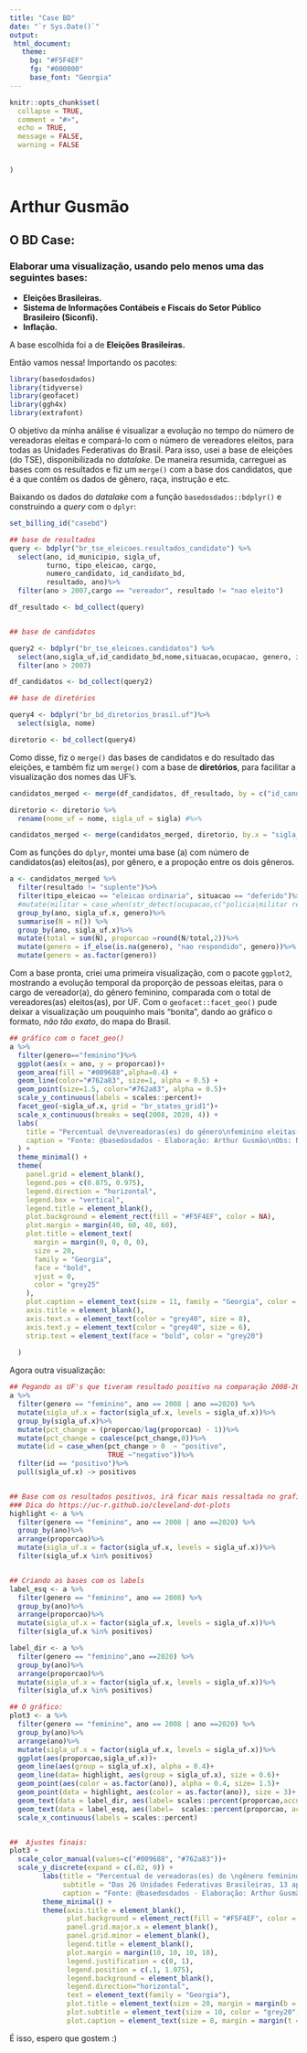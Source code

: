 ```yaml
---
title: "Case BD"
date: "`r Sys.Date()`"
output: 
 html_document:
   theme:
     bg: "#F5F4EF"
     fg: "#000000"
     base_font: "Georgia"
---
```



```r
knitr::opts_chunk$set(
  collapse = TRUE,
  comment = "#>",
  echo = TRUE,
  message = FALSE,
  warning = FALSE
  

)
```

# Arthur Gusmão
## O BD Case:
### Elaborar uma visualização, usando pelo menos uma das seguintes bases:
- **Eleições Brasileiras.**
- **Sistema de Informações Contábeis e Fiscais do Setor Público Brasileiro (Siconfi).**
- **Inflação.**

A base escolhida foi a de **Eleições Brasileiras.**

Então vamos nessa! Importando os pacotes:

```r
library(basedosdados)
library(tidyverse)
library(geofacet)
library(ggh4x)
library(extrafont)
```

O objetivo da minha análise é visualizar a evolução no tempo do número de vereadoras eleitas e compará-lo com o número de vereadores eleitos, para todas as Unidades Federativas do Brasil. Para isso, usei a base de eleições (do TSE), disponibilizada no *datalake*. De maneira resumida, carreguei as bases com os resultados e fiz um `merge()` com a base dos candidatos, que é a que contêm os dados de gênero, raça, instrução e etc.

Baixando os dados do *datalake* com a função `basedosdados::bdplyr()` e construindo a *query* com o `dplyr`:

```r
set_billing_id("casebd")

## base de resultados
query <- bdplyr("br_tse_eleicoes.resultados_candidato") %>%
  select(ano, id_municipio, sigla_uf,
         turno, tipo_eleicao, cargo,
         numero_candidato, id_candidato_bd,
         resultado, ano)%>%
  filter(ano > 2007,cargo == "vereador", resultado != "nao eleito")

df_resultado <- bd_collect(query)


## base de candidatos

query2 <- bdplyr("br_tse_eleicoes.candidatos") %>%
  select(ano,sigla_uf,id_candidato_bd,nome,situacao,ocupacao, genero, idade,instrucao,raca)%>%
  filter(ano > 2007)

df_candidatos <- bd_collect(query2)

## base de diretórios

query4 <- bdplyr("br_bd_diretorios_brasil.uf")%>%
  select(sigla, nome)

diretorio <- bd_collect(query4)
```

Como disse, fiz o `merge()` das bases de candidatos e do resultado das eleições, e também fiz um `merge()` com a base de **diretórios**, para facilitar a visualização dos nomes das UF's.

```r
candidatos_merged <- merge(df_candidatos, df_resultado, by = c("id_candidato_bd","ano"))

diretorio <- diretorio %>%
  rename(nome_uf = nome, sigla_uf = sigla) #%>%

candidatos_merged <- merge(candidatos_merged, diretorio, by.x = "sigla_uf.x", by.y = "sigla_uf")

```

Com as funções do `dplyr`, montei uma base (a) com número de candidatos(as) eleitos(as), por gênero, e a propoção entre os dois gêneros.

```r
a <- candidatos_merged %>%
  filter(resultado != "suplente")%>%
  filter(tipo_eleicao == "eleicao ordinaria", situacao == "deferido")%>%
  #mutate(militar = case_when(str_detect(ocupacao,c("policia|militar reformado"))~ "Policial ou Militar",TRUE ~ "Outras ocupações"))%>% ##tinha pensado em fazer algo relacionado à policia, mas desisti...
  group_by(ano, sigla_uf.x, genero)%>%
  summarise(N = n()) %>%
  group_by(ano, sigla_uf.x)%>%
  mutate(total = sum(N), proporcao =round(N/total,2))%>%
  mutate(genero = if_else(is.na(genero), "nao respondido", genero))%>%
  mutate(genero = as.factor(genero)) 

```

Com a base pronta, criei uma primeira visualização, com o pacote `ggplot2`, mostrando a evolução temporal da proporção de pessoas eleitas, para o cargo de vereador(a), do gênero feminino, comparada com o total de vereadores(as) eleitos(as), por UF. Com o `geofacet::facet_geo()` pude deixar a visualização um pouquinho mais "bonita", dando ao gráfico o formato, *não tão exato*, do mapa do Brasil.

```r
## gráfico com o facet_geo()
a %>%
  filter(genero=="feminino")%>%
  ggplot(aes(x = ano, y = proporcao))+
  geom_area(fill = "#009688",alpha=0.4) +
  geom_line(color="#762a83", size=1, alpha = 0.5) +
  geom_point(size=1.5, color="#762a83", alpha = 0.5)+
  scale_y_continuous(labels = scales::percent)+
  facet_geo(~sigla_uf.x, grid = "br_states_grid1")+
  scale_x_continuous(breaks = seq(2008, 2020, 4)) +
  labs(
    title = "Percentual de\nvereadoras(es) do gênero\nfeminino eleitas(os),\n2008-2020:",
    caption = "Fonte: @basedosdados · Elaboração: Arthur Gusmão\nObs: Não há eleições municipais no Distrito Federal"
  ) +
  theme_minimal() +
  theme(
    panel.grid = element_blank(),
    legend.pos = c(0.875, 0.975),
    legend.direction = "horizontal",
    legend.box = "vertical",
    legend.title = element_blank(),
    plot.background = element_rect(fill = "#F5F4EF", color = NA),
    plot.margin = margin(40, 60, 40, 60),
    plot.title = element_text(
      margin = margin(0, 0, 0, 0), 
      size = 20,
      family = "Georgia",
      face = "bold",
      vjust = 0, 
      color = "grey25"
    ),
    plot.caption = element_text(size = 11, family = "Georgia", color = "grey25"),
    axis.title = element_blank(),
    axis.text.x = element_text(color = "grey40", size = 8),
    axis.text.y = element_text(color = "grey40", size = 6),
    strip.text = element_text(face = "bold", color = "grey20")
    
  )

```
Agora outra visualização:

```r
## Pegando as UF's que tiveram resultado positivo na comparação 2008-2020
a %>%
  filter(genero == "feminino", ano == 2008 | ano ==2020) %>%
  mutate(sigla_uf.x = factor(sigla_uf.x, levels = sigla_uf.x))%>%
  group_by(sigla_uf.x)%>%
  mutate(pct_change = (proporcao/lag(proporcao) - 1))%>% 
  mutate(pct_change = coalesce(pct_change,0))%>%
  mutate(id = case_when(pct_change > 0  ~ "positivo",
                        TRUE ~"negativo"))%>%
  filter(id == "positivo")%>%
  pull(sigla_uf.x) -> positivos


## Base com os resultados positivos, irá ficar mais ressaltada no grafico:
### Dica do https://uc-r.github.io/cleveland-dot-plots
highlight <- a %>%
  filter(genero == "feminino", ano == 2008 | ano ==2020) %>%
  group_by(ano)%>%
  arrange(proporcao)%>%
  mutate(sigla_uf.x = factor(sigla_uf.x, levels = sigla_uf.x))%>%
  filter(sigla_uf.x %in% positivos)


## Criando as bases com os labels
label_esq <- a %>%
  filter(genero == "feminino", ano == 2008) %>%
  group_by(ano)%>%
  arrange(proporcao)%>%
  mutate(sigla_uf.x = factor(sigla_uf.x, levels = sigla_uf.x))%>%
  filter(sigla_uf.x %in% positivos)

label_dir <- a %>%
  filter(genero == "feminino",ano ==2020) %>%
  group_by(ano)%>%
  arrange(proporcao)%>%
  mutate(sigla_uf.x = factor(sigla_uf.x, levels = sigla_uf.x))%>%
  filter(sigla_uf.x %in% positivos)

## O gráfico:
plot3 <- a %>%
  filter(genero == "feminino", ano == 2008 | ano ==2020) %>%
  group_by(ano)%>%
  arrange(ano)%>%
  mutate(sigla_uf.x = factor(sigla_uf.x, levels = sigla_uf.x))%>%
  ggplot(aes(proporcao,sigla_uf.x))+
  geom_line(aes(group = sigla_uf.x), alpha = 0.4)+
  geom_line(data= highlight, aes(group = sigla_uf.x), size = 0.6)+
  geom_point(aes(color = as.factor(ano)), alpha = 0.4, size= 1.5)+
  geom_point(data = highlight, aes(color = as.factor(ano)), size = 3)+
  geom_text(data = label_dir, aes(label= scales::percent(proporcao,accuracy = 0.1)), size = 2.5, hjust = -0.5)+
  geom_text(data = label_esq, aes(label=  scales::percent(proporcao, accuracy = 0.1)), size = 2.5, hjust = 1.5)+
  scale_x_continuous(labels = scales::percent)


##  Ajustes finais:
plot3 +
  scale_color_manual(values=c("#009688", "#762a83"))+
  scale_y_discrete(expand = c(.02, 0)) +
        labs(title = "Percentual de vereadoras(es) do \ngênero feminino eleitos(as), 2008-2020:",
             subtitle = "Das 26 Unidades Federativas Brasileiras, 13 apresentaram crescimento da proporção de eleitos(as)\ndo gênero feminino no período 2008-2020.\nEssas 13 Unidades Federativas estão ressaltadas no gráfico.",
             caption = "Fonte: @basedosdados · Elaboração: Arthur Gusmão") +
        theme_minimal() +
        theme(axis.title = element_blank(),
              plot.background = element_rect(fill = "#F5F4EF", color = NA),
              panel.grid.major.x = element_blank(),
              panel.grid.minor = element_blank(),
              legend.title = element_blank(),
              plot.margin = margin(10, 10, 10, 10),
              legend.justification = c(0, 1), 
              legend.position = c(.1, 1.075),
              legend.background = element_blank(),
              legend.direction="horizontal",
              text = element_text(family = "Georgia"),
              plot.title = element_text(size = 20, margin = margin(b = 10), color = "grey25", face = "bold"),
              plot.subtitle = element_text(size = 10, color = "grey20", margin = margin(b = 25)),
              plot.caption = element_text(size = 8, margin = margin(t = 10), color = "grey25", hjust = 0))
```

É isso, espero que gostem :)


